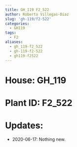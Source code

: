 ```yaml
---
title: GH_119 F2_522
author: Roberto Villegas-Diaz
slug: 'gh-119/f2-522'
categories:
  - GH119
tags:
  - F2
aliases:
  - gh_119-f2_522
  - gh-119-f2-522
  - gh119-f2522
---
```


# **House**: GH_119
# **Plant ID**: F2_522
# **Updates**: 
 - 2020-06-17: Nothing new.
